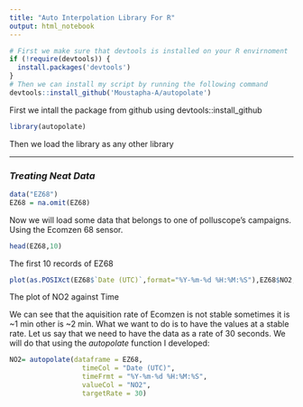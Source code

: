 ```yaml
---
title: "Auto Interpolation Library For R"
output: html_notebook
---
```


```r
# First we make sure that devtools is installed on your R envirnoment
if (!require(devtools)) {
  install.packages('devtools')
}  
# Then we can install my script by running the following command
devtools::install_github('Moustapha-A/autopolate')
```
First we intall the package from github using devtools::install_github


```r
library(autopolate)
```
Then we load the library as any other library

***

### *Treating Neat Data*

```r
data("EZ68")
EZ68 = na.omit(EZ68)
```
Now we will load some data that belongs to one of polluscope's campaigns. Using the Ecomzen 68 sensor.

```r
head(EZ68,10)
```
The first 10 records of EZ68

```r
plot(as.POSIXct(EZ68$`Date (UTC)`,format="%Y-%m-%d %H:%M:%S"),EZ68$NO2, main = "Ecomzen NO2 TS", xlab = "Time", ylab = "NO2")
```
The plot of NO2 against Time

We can see that the aquisition rate of Ecomzen is not stable sometimes it is ~1 min other is ~2 min. What we want to do is to have the values at a stable rate. Let us say that we need to have the data as a rate of 30 seconds. We will do that using the *autopolate* function I developed:

```r
NO2= autopolate(dataframe = EZ68,
                  timeCol = "Date (UTC)",
                  timeFrmt = "%Y-%m-%d %H:%M:%S",
                  valueCol = "NO2",
                  targetRate = 30)
```


